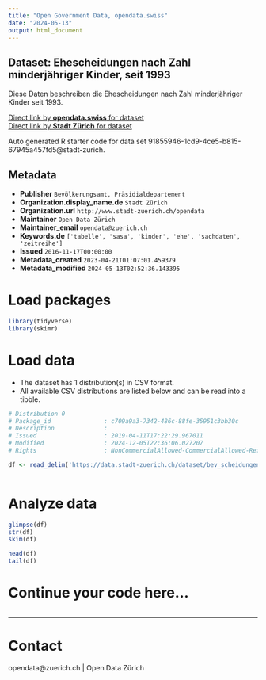 ```yaml
---
title: "Open Government Data, opendata.swiss"
date: "2024-05-13"
output: html_document
---
```


## Dataset: Ehescheidungen nach Zahl minderjähriger Kinder, seit 1993

Diese Daten beschreiben die Ehescheidungen nach Zahl minderjähriger Kinder seit 1993.

[Direct link by **opendata.swiss** for dataset](https://opendata.swiss/de/dataset/ehescheidungen-nach-zahl-minderjahriger-kinder-seit-1993)<br>
[Direct link by **Stadt Zürich** for dataset](https://data.stadt-zuerich.ch/dataset/bev_scheidungen_anz_miderjaehrige_kinder_od3304)

Auto generated R starter code for data set 91855946-1cd9-4ce5-b815-67945a457fd5@stadt-zurich.

## Metadata

- **Publisher** `Bevölkerungsamt, Präsidialdepartement`
- **Organization.display_name.de** `Stadt Zürich`
- **Organization.url** `http://www.stadt-zuerich.ch/opendata`
- **Maintainer** `Open Data Zürich`
- **Maintainer_email** `opendata@zuerich.ch`
- **Keywords.de** `['tabelle', 'sasa', 'kinder', 'ehe', 'sachdaten', 'zeitreihe']`
- **Issued** `2016-11-17T00:00:00`
- **Metadata_created** `2023-04-21T01:07:01.459379`
- **Metadata_modified** `2024-05-13T02:52:36.143395`


# Load packages

```r

library(tidyverse)
library(skimr)

```

# Load data

-   The dataset has 1 distribution(s) in CSV format.
-   All available CSV distributions are listed below and can be read into a tibble.

```r

# Distribution 0
# Package_id               : c709a9a3-7342-486c-88fe-35951c3bb30c
# Description              : 
# Issued                   : 2019-04-11T17:22:29.967011
# Modified                 : 2024-12-05T22:36:06.027207
# Rights                   : NonCommercialAllowed-CommercialAllowed-ReferenceNotRequired

df <- read_delim('https://data.stadt-zuerich.ch/dataset/bev_scheidungen_anz_miderjaehrige_kinder_od3304/download/BEV330OD3304.csv')



```

# Analyze data

```r

glimpse(df)
str(df)
skim(df)

head(df)
tail(df)

```

# Continue your code here...

```r

```

------------------------------------------------------------------------

# Contact

opendata@zuerich.ch | Open Data Zürich
